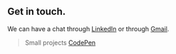 ## Get in touch.

We can have a chat through [LinkedIn](www.linkedin.com/in/mwangi-brian) or through [Gmail](https://mail.google.com/mail/u/?authuser=brnmwas@gmail.com). 
> Small projects [CodePen](https://codepen.io/firebrick)